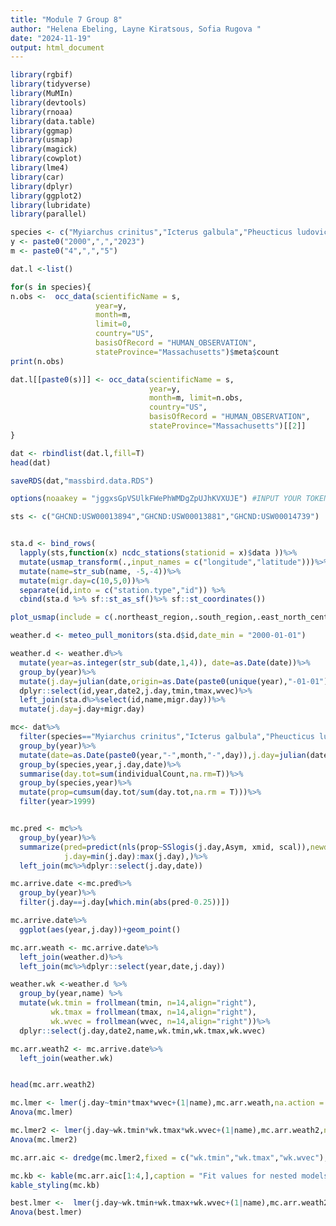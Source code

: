 ```yaml
---
title: "Module 7 Group 8"
author: "Helena Ebeling, Layne Kiratsous, Sofia Rugova "
date: "2024-11-19"
output: html_document
---
```


```r
library(rgbif)
library(tidyverse)
library(MuMIn)
library(devtools)
library(rnoaa)
library(data.table)
library(ggmap)
library(usmap)
library(magick)
library(cowplot)
library(lme4)
library(car)
library(dplyr)
library(ggplot2)
library(lubridate)
library(parallel)
```

```r
species <- c("Myiarchus crinitus","Icterus galbula","Pheucticus ludovicianus","Coccyzus americanus","Setophaga caerulescens")
y <- paste0("2000",",","2023")
m <- paste0("4",",","5")

dat.l <-list()

for(s in species){
n.obs <-  occ_data(scientificName = s,
                   year=y,
                   month=m,
                   limit=0,
                   country="US",
                   basisOfRecord = "HUMAN_OBSERVATION",
                   stateProvince="Massachusetts")$meta$count
print(n.obs)

dat.l[[paste0(s)]] <- occ_data(scientificName = s,
                               year=y,
                               month=m, limit=n.obs,
                               country="US",
                               basisOfRecord = "HUMAN_OBSERVATION",
                               stateProvince="Massachusetts")[[2]]
}

dat <- rbindlist(dat.l,fill=T)
head(dat)

saveRDS(dat,"massbird.data.RDS")

```

```r
options(noaakey = "jggxsGpVSUlkFWePhWMDgZpUJhKVXUJE") #INPUT YOUR TOKEN!

sts <- c("GHCND:USW00013894","GHCND:USW00013881","GHCND:USW00014739")


sta.d <- bind_rows(
  lapply(sts,function(x) ncdc_stations(stationid = x)$data ))%>%
  mutate(usmap_transform(.,input_names = c("longitude","latitude")))%>%
  mutate(name=str_sub(name, -5,-4))%>%
  mutate(migr.day=c(10,5,0))%>%
  separate(id,into = c("station.type","id")) %>%
  cbind(sta.d %>% sf::st_as_sf()%>% sf::st_coordinates())

plot_usmap(include = c(.northeast_region,.south_region,.east_north_central))+geom_point(data=sta.d,aes(X,Y,col=name))

weather.d <- meteo_pull_monitors(sta.d$id,date_min = "2000-01-01")

```

```r
weather.d <- weather.d%>%
  mutate(year=as.integer(str_sub(date,1,4)), date=as.Date(date))%>%
  group_by(year)%>%
  mutate(j.day=julian(date,origin=as.Date(paste0(unique(year),"-01-01"))),date2=date,wdir.rad=(180-abs(wdf2-180))*pi/180,wvec=cos(wdir.rad)*-1*awnd)%>%
  dplyr::select(id,year,date2,j.day,tmin,tmax,wvec)%>%
  left_join(sta.d%>%select(id,name,migr.day))%>%
  mutate(j.day=j.day+migr.day)
```


```r
mc<- dat%>%
  filter(species=="Myiarchus crinitus","Icterus galbula","Pheucticus ludovicianus","Coccyzus americanus","Setophaga caerulescens")%>%
  group_by(year)%>%
  mutate(date=as.Date(paste0(year,"-",month,"-",day)),j.day=julian(date,origin=as.Date(paste0(unique(year),"-01-01"))))%>%
  group_by(species,year,j.day,date)%>%
  summarise(day.tot=sum(individualCount,na.rm=T))%>%
  group_by(species,year)%>%
  mutate(prop=cumsum(day.tot/sum(day.tot,na.rm = T)))%>%
  filter(year>1999)


mc.pred <- mc%>%
  group_by(year)%>%
  summarize(pred=predict(nls(prop~SSlogis(j.day,Asym, xmid, scal)),newdata=data.frame(j.day=min(j.day):max(j.day))),
            j.day=min(j.day):max(j.day),)%>%
  left_join(mc%>%dplyr::select(j.day,date))

mc.arrive.date <-mc.pred%>%
  group_by(year)%>%
  filter(j.day==j.day[which.min(abs(pred-0.25))])

mc.arrive.date%>%
  ggplot(aes(year,j.day))+geom_point()

mc.arr.weath <- mc.arrive.date%>%
  left_join(weather.d)%>%
  left_join(mc%>%dplyr::select(year,date,j.day))

weather.wk <-weather.d %>%
  group_by(year,name) %>%
  mutate(wk.tmin = frollmean(tmin, n=14,align="right"),
         wk.tmax = frollmean(tmax, n=14,align="right"),
         wk.wvec = frollmean(wvec, n=14,align="right"))%>%
  dplyr::select(j.day,date2,name,wk.tmin,wk.tmax,wk.wvec)

mc.arr.weath2 <- mc.arrive.date%>%
  left_join(weather.wk)


head(mc.arr.weath2)
```

```r
mc.lmer <- lmer(j.day~tmin*tmax*wvec+(1|name),mc.arr.weath,na.action = "na.fail")
Anova(mc.lmer)

mc.lmer2 <- lmer(j.day~wk.tmin*wk.tmax*wk.wvec+(1|name),mc.arr.weath2,na.action = "na.fail")
Anova(mc.lmer2) 

mc.arr.aic <- dredge(mc.lmer2,fixed = c("wk.tmin","wk.tmax","wk.wvec"),)

mc.kb <- kable(mc.arr.aic[1:4,],caption = "Fit values for nested models of the most complicated lme model")
kable_styling(mc.kb)

best.lmer <-  lmer(j.day~wk.tmin+wk.tmax+wk.wvec+(1|name),mc.arr.weath2,na.action = "na.fail")
Anova(best.lmer)
```

